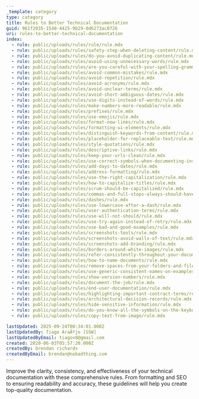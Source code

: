 ```yaml
---
_template: category
type: category
title: Rules to Better Technical Documentation
guid: 961f2035-1540-4425-9b29-0d6273ac0726
uri: rules-to-better-technical-documentation
index:
  - rule: public/uploads/rules/rule/rule.mdx
  - rule: public/uploads/rules/safety-step-when-deleting-content/rule.mdx
  - rule: public/uploads/rules/do-you-avoid-duplicating-content/rule.mdx
  - rule: public/uploads/rules/avoid-using-unnecessary-words/rule.mdx
  - rule: public/uploads/rules/are-you-careful-with-your-spelling-grammar-and-punctuation/rule.mdx
  - rule: public/uploads/rules/avoid-common-mistakes/rule.mdx
  - rule: public/uploads/rules/avoid-repetition/rule.mdx
  - rule: public/uploads/rules/avoid-acronyms/rule.mdx
  - rule: public/uploads/rules/avoid-unclear-terms/rule.mdx
  - rule: public/uploads/rules/avoid-short-ambiguous-dates/rule.mdx
  - rule: public/uploads/rules/use-digits-instead-of-words/rule.mdx
  - rule: public/uploads/rules/make-numbers-more-readable/rule.mdx
  - rule: public/uploads/rules/prefixes/rule.mdx
  - rule: public/uploads/rules/use-emojis/rule.mdx
  - rule: public/uploads/rules/format-new-lines/rule.mdx
  - rule: public/uploads/rules/formatting-ui-elements/rule.mdx
  - rule: public/uploads/rules/distinguish-keywords-from-content/rule.mdx
  - rule: public/uploads/rules/placeholder-for-replaceable-text/rule.mdx
  - rule: public/uploads/rules/style-quotations/rule.mdx
  - rule: public/uploads/rules/descriptive-links/rule.mdx
  - rule: public/uploads/rules/keep-your-urls-clean/rule.mdx
  - rule: public/uploads/rules/use-correct-symbols-when-documenting-instructions/rule.mdx
  - rule: public/uploads/rules/add-days-to-dates/rule.mdx
  - rule: public/uploads/rules/address-formatting/rule.mdx
  - rule: public/uploads/rules/use-the-right-capitalization/rule.mdx
  - rule: public/uploads/rules/how-to-capitalize-titles/rule.mdx
  - rule: public/uploads/rules/scrum-should-be-capitalized/rule.mdx
  - rule: public/uploads/rules/commas-and-full-stops-always-should-have-1-space-after-them/rule.mdx
  - rule: public/uploads/rules/dashes/rule.mdx
  - rule: public/uploads/rules/use-lowercase-after-a-dash/rule.mdx
  - rule: public/uploads/rules/user-authentication-terms/rule.mdx
  - rule: public/uploads/rules/use-will-not-should/rule.mdx
  - rule: public/uploads/rules/use-try-again-instead-of-retry/rule.mdx
  - rule: public/uploads/rules/use-bad-and-good-examples/rule.mdx
  - rule: public/uploads/rules/screenshots-tools/rule.mdx
  - rule: public/uploads/rules/screenshots-avoid-walls-of-text/rule.mdx
  - rule: public/uploads/rules/screenshots-add-branding/rule.mdx
  - rule: public/uploads/rules/borders-around-white-images/rule.mdx
  - rule: public/uploads/rules/refer-consistently-throughout-your-document/rule.mdx
  - rule: public/uploads/rules/how-to-name-documents/rule.mdx
  - rule: public/uploads/rules/remove-spaces-from-your-folders-and-filename/rule.mdx
  - rule: public/uploads/rules/use-generic-consistent-names-on-examples/rule.mdx
  - rule: public/uploads/rules/show-version-numbers/rule.mdx
  - rule: public/uploads/rules/document-the-job/rule.mdx
  - rule: public/uploads/rules/end-user-documentation/rule.mdx
  - rule: public/uploads/rules/highlighting-important-contract-terms/rule.mdx
  - rule: public/uploads/rules/architectural-decision-records/rule.mdx
  - rule: public/uploads/rules/hide-sensitive-information/rule.mdx
  - rule: public/uploads/rules/do-you-know-all-the-symbols-on-the-keyboard/rule.mdx
  - rule: public/uploads/rules/copy-text-from-image/rule.mdx

lastUpdated: 2025-09-24T00:34:01.000Z
lastUpdatedBy: Tiago AraÃºjo [SSW]
lastUpdatedByEmail: tiagov8@gmail.com
created: 2020-06-03T05:57:20.000Z
createdBy: brendan richards
createdByEmail: brendan@nobadthing.com
---
```


Improve the clarity, consistency, and effectiveness of your technical documentation with these comprehensive rules. From formatting and SEO to ensuring readability and accuracy, these guidelines will help you create top-quality documentation.
